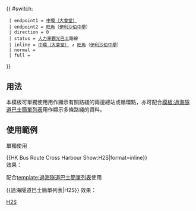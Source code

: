{{Error|錯誤：此模板已停用。請見[[Template:HK Bus Route Cross Harbour/doc]]。}}{{ #switch: {{{format|}}}
  | endpoint1 = [[中環（大會堂）巴士總站|中環（大會堂）]]
  | endpoint2 = [[旺角]]（[[伊利沙伯中學]]）
  | direction = 0
  | status = [[人力車觀光巴士]]路線
  | inline = [[中環（大會堂）巴士總站|中環（大會堂）]] ↺ [[旺角]]（[[伊利沙伯中學]]）
  | normal =
  | full = 
}}<noinclude>
==用法==
本模板可單獨使用用作顯示有關路綫的兩邊總站或循環點，亦可配合[[模板:過海隧道巴士簡單列表]]用作顯示多條路綫的資料。

==使用範例==
;單獨使用
<nowiki>{{HK Bus Route Cross Harbour Show:H2S|format=inline}}</nowiki><br>
效果：{{HK Bus Route Cross Harbour Show:H2S|format=inline}}

;配合[[template:過海隧道巴士簡單列表]]使用
<nowiki>{{過海隧道巴士簡單列表|H2S}}</nowiki>
效果：{{過海隧道巴士簡單列表|H2S}}
[[Category:過海隧道巴士路線模板|H2S]]</noinclude>
